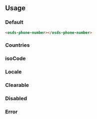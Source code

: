 
<GenericStyle />

## Usage

### Default
<Canvas withSource="none">
  <osds-phone-number></osds-phone-number>
</Canvas >

```html
<osds-phone-number></osds-phone-number>
```

### Countries
<CountriesProperty />

### isoCode
<IsoCodeProperty />

### Locale
<LocaleProperty />

### Clearable
<ClearableProperty />

### Disabled
<DisabledProperty />

### Error
<ErrorProperty />
